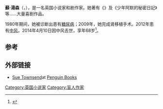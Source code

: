 '''蘇·湯森'''（{{lang|en|'''Susan Lillian''' "'''Sue'''" '''Townsend'''}}，{{bd|1946年|4月2日|2014年|4月10日|catIdx=Townsend}}），是一名英国小说家和剧作家。她著有《{{link-en|二十五岁处男的日记|Adrian Mole}}》及《少年阿默的秘密日記》等……大量喜剧作品。

1980年期间，她被诊断出患有[[糖尿病|糖尿病]]；2009年，她完成肾移植手术。2012年患有[[中风|中风]]，2014年4月10日因中风去世，享年68岁<ref>{{Cite web|url=http://www.smh.com.au/entertainment/books/adrian-mole-author-sue-townsend-68-dies-at-leicester-home-20140411-36gy5.html|title=Adrian Mole author Sue Townsend, 68, dies at Leicester home|date=11 April 2014|accessdate=11 April 2014|first=Sarah|last=Thomas|publisher=''[[The_Sydney_Morning_Herald|The Sydney Morning Herald]]''|archive-date=2015-09-24|archive-url=https://web.archive.org/web/20150924155903/http://www.smh.com.au/entertainment/books/adrian-mole-author-sue-townsend-68-dies-at-leicester-home-20140411-36gy5.html|dead-url=no}}</ref>。

==参考==
{{Reflist}}

==外部链接==
* [https://web.archive.org/web/20140630013209/http://www.penguin.co.uk/nf/Author/AuthorPage/0,,1000049987,00.html Sue Townsend]at [http://www.penguin.co.uk/ Penguin Books]{{Wayback|url=http://www.penguin.co.uk/nf/Author/AuthorPage/0,,1000049987,00.html |date=20140630013209 }}

{{Authority control}}
{{DEFAULTSORT:Townsend, Sue}}

[[Category:英国小说家|Category:英国小说家]]
[[Category:盲人作家|Category:盲人作家]]